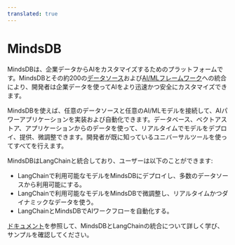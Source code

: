 ```yaml
---
translated: true
---
```


# MindsDB

MindsDBは、企業データからAIをカスタマイズするためのプラットフォームです。MindsDBとその約200の[データソース](https://docs.mindsdb.com/integrations/data-overview)および[AI/MLフレームワーク](https://docs.mindsdb.com/integrations/ai-overview)への統合により、開発者は企業データを使ってAIをより迅速かつ安全にカスタマイズできます。

MindsDBを使えば、任意のデータソースと任意のAI/MLモデルを接続して、AIパワーアプリケーションを実装および自動化できます。データベース、ベクトアストア、アプリケーションからのデータを使って、リアルタイムでモデルをデプロイ、提供、微調整できます。開発者が既に知っているユニバーサルツールを使ってすべてを行えます。

MindsDBはLangChainと統合しており、ユーザーは以下のことができます:

- LangChainで利用可能なモデルをMindsDBにデプロイし、多数のデータソースから利用可能にする。
- LangChainで利用可能なモデルをMindsDBで微調整し、リアルタイムかつダイナミックなデータを使う。
- LangChainとMindsDBでAIワークフローを自動化する。

[ドキュメント](https://docs.mindsdb.com/integrations/ai-engines/langchain)を参照して、MindsDBとLangChainの統合について詳しく学び、サンプルを確認してください。
